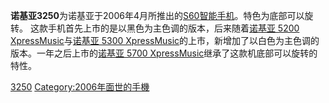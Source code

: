 {{Infobox Mobile
| name = 诺基亚3250
| image = Nokia 3250.JPG
| imagesize = 
| manufacturer = [[诺基亚|诺基亚]]
| carrier = 
| available = 2006年4月
| screen = 176×208[[像素|像素]] 26万色 [[TFT|TFT]]彩屏
| exterior_screen = 
| camera = 200万像素
| 2nd_camera = 
| operatingsystem = [[Symbian_OS|Symbian OS]] v9.1操作系统[[S60|S60]]平台第3版本
| input = [[键盘|键盘]]
| cpu = 
| ringtone = 64和弦
| memory = 8M
| memory_card = microSD
| networks = [[GSM|GSM]] 900/1800/1900MHz
| battery = 
| connectivity = [[USB|USB]]、[[藍牙|藍牙]]
| size = 103.8 x 50 x 19.8 毫米
| form = 直板
| weight = 115[[克|克]]
| music = 
}}
'''诺基亚3250'''为诺基亚于2006年4月所推出的[[S60|S60]][[智能手机|智能手机]]。特色为底部可以旋转。
这款手机首先上市的是以黑色为主色调的版本，后来随着[[诺基亚_5200_XpressMusic|诺基亚 5200 XpressMusic]]与[[诺基亚_5300_XpressMusic|诺基亚 5300 XpressMusic]]的上市，新增加了以白色为主色调的版本。一年之后上市的[[诺基亚_5700_XpressMusic|诺基亚 5700 XpressMusic]]继承了这款机底部可以旋转的特性。

<div class="references-small">
<references />
</div>

{{Nokia XpressMusic phones}}
{{NOKIANseriesphones}}
[[Category:诺基亚手机|3250]]
[[Category:2006年面世的手機|Category:2006年面世的手機]]
{{Mobile-stub}}
{{tele-stub}}